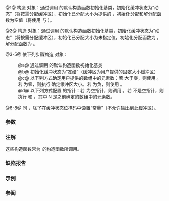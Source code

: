 {{cpp/io/strstreambuf/title|strstreambuf}}
{{cpp/io/strstreambuf/navbar}}
{{dcl begin}}
{{dcl rev multi|num=1|notes1={{mark deprecated c++98}}&lt;br&gt;{{mark until c++11}}|dcl1=
explicit strstreambuf( std::streamsize alsize = 0 );
|notes2={{mark life|since=c++11|removed=c++26}}|dcl2=
strstreambuf() : strstreambuf(0) {}
explicit strstreambuf( std::streamsize alsize );
}}
{{dcl|num=2|deprecated=c++98|removed=c++26|1=
strstreambuf( void* (*palloc)(std::size_t), void (*pfree)(void*) );
}}
{{dcl|num=3|deprecated=c++98|removed=c++26|1=
strstreambuf( char* gnext, std::streamsize n, char* pbeg = 0 );
}}
{{dcl|num=4|deprecated=c++98|removed=c++26|1=
strstreambuf( signed char* gnext, std::streamsize n, signed char* pbeg = 0 );
}}
{{dcl|num=5|deprecated=c++98|removed=c++26|1=
strstreambuf( unsigned char* gnext, std::streamsize n, unsigned char* pbeg = 0 );
}}
{{dcl|num=6|deprecated=c++98|removed=c++26|1=
strstreambuf( const char* gnext, std::streamsize n );
}}
{{dcl|num=7|deprecated=c++98|removed=c++26|1=
strstreambuf( const signed char* gnext, std::streamsize n );
}}
{{dcl|num=8|deprecated=c++98|removed=c++26|1=
strstreambuf( const unsigned char* gnext, std::streamsize n );
}}
{{dcl end}}

@1@ 构造 {{tt|std::strstreambuf}} 对象：通过调用 {{lc|std::streambuf}} 的默认构造函数初始化基类，初始化缓冲状态为“动态”（将按需分配缓冲区），初始化已分配大小为提供的 {{c|alsize}}，初始化分配和解分配函数为空值（将使用 {{c/core|new[]}} 与 {{c/core|delete[]}}）。

@2@ 构造 {{tt|std::strstreambuf}} 对象：通过调用 {{lc|std::streambuf}} 的默认构造函数初始化基类，初始化缓冲状态为“动态”（将按需分配缓冲区），初始化已分配大小为未指定值，初始化分配函数为 {{c|palloc}}，解分配函数为 {{c|pfree}}。

@3-5@ 依下列步骤构造 {{tt|std::strstreambuf}} 对象：
:@a@ 通过调用 {{lc|std::streambuf}} 的默认构造函数初始化基类
:@b@ 初始化缓冲状态为“冻结”（缓冲区为用户提供的固定大小缓冲区）
:@c@ 以下列方式确定用户提供的数组中的元素数：若 {{c|n}} 大于零，则使用 {{c|n}}。若 {{c|n}} 为零，则执行 {{c|std::strlen(gnext)}} 确定缓冲区大小。若 {{c|n}} 为负，则使用 {{lc|INT_MAX}}。
:@d@ 以下列方式配置 {{lc|std::basic_streambuf}} 的指针：若 {{c|pbeg}} 为空指针，则调用 {{c|setg(gnext, gnext, gnext + N)}}。若 {{c|pbeg}} 不是空指针，则执行 {{c|setg(gnext, gnext, pbeg)}} 和 {{c|setp(pbeg, pbeg + N)}}，其中 N 是之前确定的数组中的元素数。

@6-8@ 同 {{c|strstreambuf((char*)gnext, n)}}，除了在缓冲状态位掩码中设置“常量”（不允许输出到此缓冲区）。

===参数===
{{par begin}}
{{par|alsize|动态分配的缓冲区的初始大小}}
{{par|palloc|指向用户提供的分配函数的指针}}
{{par|pfree|指向用户提供的解分配函数的指针}}
{{par|gnext|指向用户提供的数组中获取区起始的指针}}
{{par|pbeg|指向用户提供的数组中放置区起始的指针}}
{{par|n|用户提供数组的获取区（若 pbeg 为空）或放置区（若 pbeg 非空）中的字节数}}
{{par end}}

===注解===
这些构造函数常为 {{c|std::strstream}} 的构造函数所调用。

===缺陷报告===
{{dr list begin}}
{{dr list item|paper=P0935R0|std=C++11|before=默认构造函数曾为 explicit|after=使之为隐式}}
{{dr list end}}

===示例===
{{example
|code=
#include &lt;iostream&gt;
#include &lt;strstream&gt;

int main()
{
    std::strstreambuf dyn; // 动态
    std::strstream dyn_s; // 等价的流
    dyn_s &lt;&lt; 1.23 &lt;&lt; std::ends;
    std::cout &lt;&lt; dyn_s.str() &lt;&lt; '\n';
    dyn_s.freeze(false);

    char buf[10];
    std::strstreambuf user(buf, 10, buf); // 用户提供的输出缓冲区
    std::ostrstream user_s(buf, 10); // 等价的流
    user_s &lt;&lt; 1.23 &lt;&lt; std::ends;
    std::cout &lt;&lt; buf &lt;&lt; '\n';

    std::strstreambuf lit("1 2 3", 5); // 常量
    std::istrstream lit_s("1 2 3"); // 等价的流
    int i, j, k;
    lit_s &gt;&gt; i &gt;&gt; j &gt;&gt; k;
    std::cout &lt;&lt; i &lt;&lt; ' ' &lt;&lt; j &lt;&lt; ' ' &lt;&lt; k &lt;&lt; '\n';
}
|output=
1.23
1.23
1 2 3
}}

===参阅===
{{dsc begin}}
{{dsc inc|cpp/io/strstream/dsc constructor|strstream}}
{{dsc end}}

{{langlinks|de|en|es|fr|it|ja|pt|ru}}